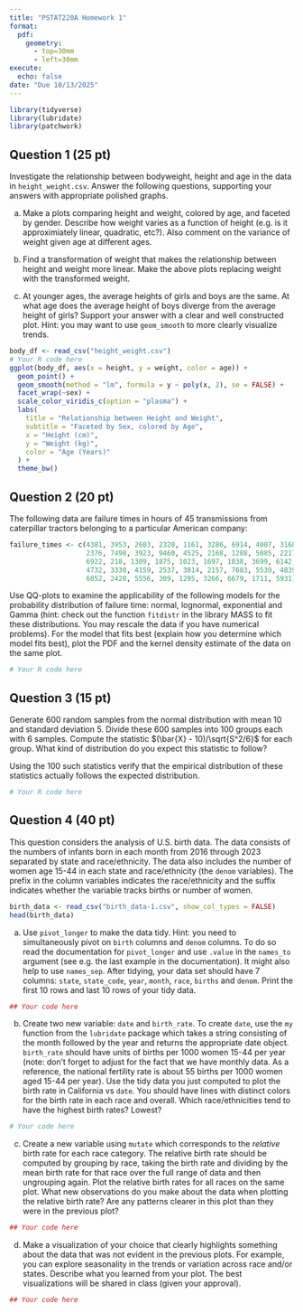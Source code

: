 ```yaml
---
title: "PSTAT220A Homework 1"
format: 
  pdf:
    geometry:
      - top=30mm
      - left=30mm
execute:      
  echo: false
date: "Due 10/13/2025"
---
```


```r
library(tidyverse)
library(lubridate)
library(patchwork)
```


## Question 1 (25 pt)

Investigate the relationship between bodyweight, height and age in the data in `height_weight.csv`.  Answer the following questions, supporting your answers with appropriate polished graphs.

a. Make a plots comparing height and weight, colored by age, and faceted by gender.  Describe how weight varies as a function of height (e.g. is it approximiately linear, quadratic, etc?).  Also comment on the variance of weight given age at different ages.

a. Find a transformation of weight that makes the relationship between height and weight more linear.  Make the above plots replacing weight with the transformed weight.  

a. At younger ages, the average heights of girls and boys are the same.  At what age does the average height of boys diverge from the average height of girls?  Support your answer with a clear and well constructed plot. Hint: you may want to use `geom_smooth` to more clearly visualize trends.

```r

body_df <- read_csv("height_weight.csv")
# Your R code here
ggplot(body_df, aes(x = height, y = weight, color = age)) +
  geom_point() +
  geom_smooth(method = "lm", formula = y ~ poly(x, 2), se = FALSE) +
  facet_wrap(~sex) +
  scale_color_viridis_c(option = "plasma") +
  labs(
    title = "Relationship between Height and Weight",
    subtitle = "Faceted by Sex, colored by Age",
    x = "Height (cm)",
    y = "Weight (kg)",
    color = "Age (Years)"
  ) +
  theme_bw()
```

## Question 2 (20 pt)

The following data are failure times in hours of 45 transmissions from caterpillar tractors belonging to a particular American company:

```r
failure_times <- c(4381, 3953, 2603, 2320, 1161, 3286, 6914, 4007, 3168,
                   2376, 7498, 3923, 9460, 4525, 2168, 1288, 5085, 2217,
                   6922, 218, 1309, 1875, 1023, 1697, 1038, 3699, 6142,
                   4732, 3330, 4159, 2537, 3814, 2157, 7683, 5539, 4839,
                   6052, 2420, 5556, 309, 1295, 3266, 6679, 1711, 5931)
```

Use QQ-plots to examine the applicability of the following models for the probability distribution of failure time: normal, lognormal, exponential and Gamma (hint: check out the function `fitdistr` in the library MASS to fit these distributions. You may rescale the data if you have numerical problems). For the model that fits best (explain how you determine which model fits best), plot the PDF and the kernel density estimate of the data on the same plot.

```r
# Your R code here
```

## Question 3 (15 pt)

Generate 600 random samples from the normal distribution with mean 10 and standard deviation 5. Divide these 600 samples into 100 groups each with 6 samples. Compute the statistic $(\bar{X} - 10)/\sqrt{S^2/6}$ for each group. What kind of distribution do you expect this statistic to follow?

Using the 100 such statistics verify that the empirical distribution of these statistics actually follows the expected distribution.

```r
# Your R code here
```


## Question 4 (40 pt)

This question considers the analysis of U.S. birth data.  The data consists of the numbers of infants born in each month from 2016 through 2023 separated by state and race/ethnicity.  The data also includes the number of women age 15-44 in each state and race/ethnicity (the `denom` variables).  The prefix in the column variables indicates the race/ethnicity and the suffix indicates whether the variable tracks births or number of women.

```r
birth_data <- read_csv("birth_data-1.csv", show_col_types = FALSE)
head(birth_data)
```


a. Use `pivot_longer` to make the data tidy.  Hint: you need to simultaneously pivot on `birth` columns and `denom` columns.  To do so read the documentation for `pivot_longer` and use `.value` in the `names_to` argument (see e.g. the last example in the documentation).  It might also help to use `names_sep`.  After tidying, your data set should have 7 columns: `state`, `state_code`, `year`, `month`, `race`, `births` and `denom`. Print the first 10 rows and last 10 rows of your tidy data.

```r
## Your code here
```


b.  Create two new variable: `date` and `birth_rate`.  To create `date`, use the `my` function from the `lubridate` package which takes a string consisting of the month followed by the year and returns the appropriate date object. `birth_rate` should have units of births per 1000 women 15-44 per year (note: don't forget to adjust for the fact that we have monthly data.  As a reference, the national fertility rate is about 55 births per 1000 women aged 15-44 per year). Use the tidy data you just computed to plot the birth rate in California vs `date`.  You should have lines with distinct colors for the birth rate in each race and overall.  Which race/ethnicities tend to have the highest birth rates? Lowest?

```r
# Your code here
```

c.  Create a new variable using `mutate` which corresponds to the *relative* birth rate for each race category.  The relative birth rate should be computed by grouping by race, taking the birth rate and dividing by the mean birth rate for that race over the full range of data and then ungrouping again. Plot the relative birth rates for all races on the same plot. What new observations do you make about the data when plotting the relative birth rate? Are any patterns clearer in this plot than they were in the previous plot?

```r
## Your code here
```


d. Make a visualization of your choice that clearly highlights something about the data that was not evident in the previous plots.  For example, you can explore seasonality in the trends or variation across race and/or states. Describe what you learned from your plot. The best visualizations will be shared in class (given your approval).

```r
## Your code here
```

